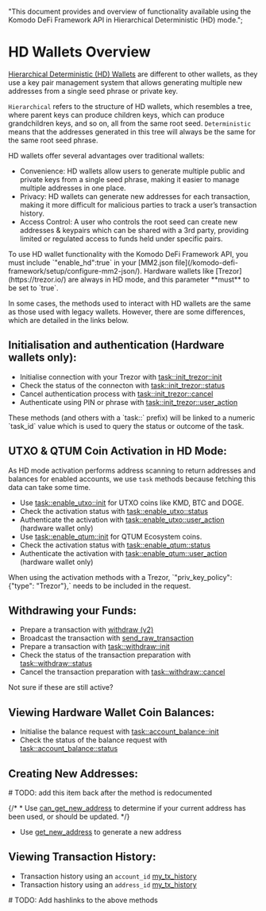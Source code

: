   "This document provides and overview of functionality available using the Komodo DeFi Framework API in Hierarchical Deterministic (HD) mode.";

# HD Wallets Overview

[Hierarchical Deterministic (HD) Wallets](https://atomicdex.io/en/blog/hd-wallet/) are different to other wallets, as they use a key pair management system that allows generating multiple new addresses from a single seed phrase or private key.

`Hierarchical` refers to the structure of HD wallets, which resembles a tree, where parent keys can produce children keys, which can produce grandchildren keys, and so on, all from the same root seed.
`Deterministic` means that the addresses generated in this tree will always be the same for the same root seed phrase.

HD wallets offer several advantages over traditional wallets:

*   Convenience: HD wallets allow users to generate multiple public and private keys from a single seed phrase, making it easier to manage multiple addresses in one place.
*   Privacy: HD wallets can generate new addresses for each transaction, making it more difficult for malicious parties to track a user’s transaction history.
*   Access Control: A user who controls the root seed can create new addresses & keypairs which can be shared with a 3rd party, providing limited or regulated access to funds held under specific pairs.

<Note type="info">
  To use HD wallet functionality with the Komodo DeFi Framework API, you must include `"enable_hd":true` in your [MM2.json file](/komodo-defi-framework/setup/configure-mm2-json/).
  Hardware wallets like [Trezor](https://trezor.io/) are always in HD mode, and this parameter **must** to be set to `true`.
</Note>

In some cases, the methods used to interact with HD wallets are the same as those used with legacy wallets. However, there are some differences, which are detailed in the links below.

## Initialisation and authentication (Hardware wallets only):

*   Initialise connection with your Trezor with [task::init\_trezor::init](/komodo-defi-framework/api/v20/utils/task_init_trezor/#init)
*   Check the status of the connecton with [task::init\_trezor::status](/komodo-defi-framework/api/v20/utils/task_init_trezor/#status)
*   Cancel authentication process with [task::init\_trezor::cancel](/komodo-defi-framework/api/v20/utils/task_init_trezor/#cancel)
*   Authenticate using PIN or phrase with [task::init\_trezor::user\_action](/komodo-defi-framework/api/v20/utils/task_init_trezor/#user-action)

<Note>
  These methods (and others with a `task::` prefix) will be linked to a numeric
  `task_id` value which is used to query the status or outcome of the task.
</Note>

## UTXO & QTUM Coin Activation in HD Mode:

As HD mode activation performs address scanning to return addresses and balances for enabled accounts, we use `task` methods because fetching this data can take some time.

*   Use [task::enable\_utxo::init](/komodo-defi-framework/api/v20/coin_activation/task_managed/task_enable_utxo/#init) for UTXO coins like KMD, BTC and DOGE.
*   Check the activation status with [task::enable\_utxo::status](/komodo-defi-framework/api/v20/coin_activation/task_managed/task_enable_utxo/#status)
*   Authenticate the activation with [task::enable\_utxo::user\_action](/komodo-defi-framework/api/v20/coin_activation/task_managed/task_enable_utxo/#user-action) (hardware wallet only)
*   Use [task::enable\_qtum::init](/komodo-defi-framework/api/v20/coin_activation/task_managed/task_enable_qtum/#init) for QTUM Ecosystem coins.
*   Check the activation status with [task::enable\_qtum::status](/komodo-defi-framework/api/v20/coin_activation/task_managed/task_enable_qtum/#status)
*   Authenticate the activation with [task::enable\_qtum::user\_action](/komodo-defi-framework/api/v20/coin_activation/task_managed/task_enable_qtum/#user-action) (hardware wallet only)

<Note>
  When using the activation methods with a Trezor, `"priv_key_policy": {"type": "Trezor"},` needs to be included in the request.
</Note>

## Withdrawing your Funds:

*   Prepare a transaction with [withdraw (v2)](/komodo-defi-framework/api/v20/wallet/tx/withdraw/#withdraw)
*   Broadcast the transaction with [send\_raw\_transaction](/komodo-defi-framework/api/legacy/send_raw_transaction/#send-raw-transaction)
*   Prepare a transaction with [task::withdraw::init](/komodo-defi-framework/api/v20/wallet/task_managed/task_withdraw/#init)
*   Check the status of the transaction preparation with [task::withdraw::status](/komodo-defi-framework/api/v20/wallet/task_managed/task_withdraw/#status)
*   Cancel the transaction preparation with [task::withdraw::cancel](/komodo-defi-framework/api/v20/wallet/task_managed/task_withdraw/#cancel)

<DevComment>
  Not sure if these are still active?
</DevComment>

## Viewing Hardware Wallet Coin Balances:

*   Initialise the balance request with [task::account\_balance::init](/komodo-defi-framework/api/v20/wallet/hd/task_account_balance/#init)
*   Check the status of the balance request with [task::account\_balance::status](/komodo-defi-framework/api/v20/wallet/hd/task_account_balance/#status)

## Creating New Addresses:

<DevComment>
  # TODO: add this item back after the method is redocumented

  {/* *   Use [can\_get\_new\_address](/komodo-defi-framework/api/v20/wallet/hd/address_management/#can-get-new-address) to determine if your current address has been used, or should be updated. */}
</DevComment>

*   Use [get\_new\_address](/komodo-defi-framework/api/v20/wallet/hd/address_management/#get-new-address) to generate a new address

## Viewing Transaction History:

*   Transaction history using an `account_id` [my\_tx\_history](/komodo-defi-framework/api/v20/wallet/tx/my_tx_history/)
*   Transaction history using an `address_id` [my\_tx\_history](/komodo-defi-framework/api/v20/wallet/tx/my_tx_history/)

<DevComment>
  # TODO: Add hashlinks to the above methods
</DevComment>
